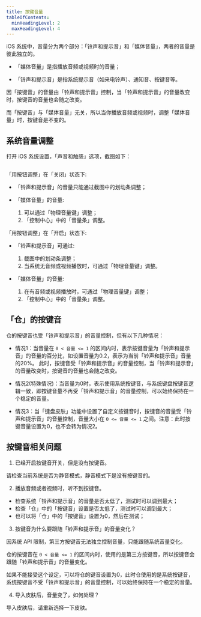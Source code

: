 ```yaml
---
title: 按键音量
tableOfContents:
  minHeadingLevel: 2
  maxHeadingLevel: 4
---
```


iOS 系统中，音量分为两个部分：「铃声和提示音」和「媒体音量」，两者的音量是彼此独立的。

* 「媒体音量」是指播放音频或视频时的音量；

* 「铃声和提示音」是指系统提示音（如来电铃声）、通知音、按键音等。

因「按键音」的音量由「铃声和提示音」控制，当「铃声和提示音」的音量改变时，按键音的音量也会随之改变。

而「按键音」与「媒体音量」无关，所以当你播放音频或视频时，调整「媒体音量」时，按键音是不变的。

## 系统音量调整

打开 iOS 系统设置，「声音和触感」选项，截图如下：

<Image src={image01} alt="" />

「用按钮调整」在「关闭」状态下:

* 「铃声和提示音」的音量只能通过截图中的划动条调整；
* 「媒体音量」的音量:

  1. 可以通过「物理音量键」调整；
  2. 「控制中心」中的「音量条」调整。

「用按钮调整」在「开启」状态下:

* 「铃声和提示音」可通过:

  1. 截图中的划动条调整；
  2. 当系统无音频或视频播放时，可通过「物理音量键」调整。

* 「媒体音量」的音量:

  1. 在有音频或视频播放时，可通过「物理音量键」调整；
  2. 「控制中心」中的「音量条」调整。

## 「仓」的按键音

仓的按键音也受「铃声和提示音」的音量控制，但有以下几种情况：

- 情况1：当音量在 `0 < 音量 <= 1` 的区间内时，表示按键音量为「铃声和提示音」的音量的百分比，如设置音量为0.2，表示为当前「铃声和提示音」音量的20%。
  此时，按键音受「铃声和提示音」的音量控制，当「铃声和提示音」的音量改变时，按键音的音量也会随之改变。

- 情况2(特殊情况)：当音量为0时，表示使用系统按键音，与系统键盘按键音逻辑一致，即按键音量不再受「铃声和提示音」的音量控制，可以始终保持在一个稳定的音量。

- 情况3：当「键盘皮肤」功能中设置了自定义按键音时，按键音的音量受「铃声和提示音」的音量控制，音量大小在 `0 <= 音量 <= 1` 之间。注意：此时按键音量设置为0，也不会转为情况2。

## 按键音相关问题

1. 已经开启按键音开关，但是没有按键音。

请检查当前系统是否为静音模式，静音模式下是没有按键音的。

2. 播放音频或者视频时，听不到按键音。

* 检查系统「铃声和提示音」的音量是否太低了，测试时可以调到最大；
* 检查「仓」中的「按键音」设置是否太低了，测试时可以调到最大；
* 也可以将「仓」中的「按键音」设置为0，然后在测试；

3. 按键音为什么要跟随「铃声和提示音」的音量变化？

因系统 API 限制，第三方按键音无法独立控制音量，只能跟随系统音量变化。

仓的按键音在 `0 < 音量 <= 1` 的区间内时，使用的是第三方按键音，所以按键音会跟随「铃声和提示音」的音量变化。

如果不能接受这个设定，可以将仓的键音设置为0，此时仓使用的是系统按键音，系统按键音不受「铃声和提示音」的音量控制，可以始终保持在一个稳定的音量。

4. 导入皮肤后，音量变了，如何处理？

导入皮肤后，请重新选择一下皮肤。
